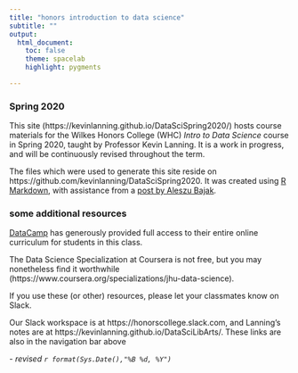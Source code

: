 ```yaml
---
title: "honors introduction to data science"
subtitle: ""
output:
  html_document:
    toc: false
    theme: spacelab 
    highlight: pygments

---
```

### Spring 2020 
This site (https://kevinlanning.github.io/DataSciSpring2020/) hosts course materials for the Wilkes Honors College (WHC) *Intro to Data Science* course in Spring 2020, taught by Professor Kevin Lanning. It is a work in progress, and will be continuously revised throughout the term.

The files which were used to generate this site reside on https://github.com/kevinlanning/DataSciSpring2020. It was created using [R Markdown](http://rmarkdown.rstudio.com/), with assistance from a [post by Aleszu Bajak](http://www.storybench.org/convert-google-doc-rmarkdown-publish-github-pages/).

### some additional resources

[DataCamp](https://www.datacamp.com/) has generously provided full access to their entire online curriculum for students in this class.   

The Data Science Specialization at Coursera is not free, but you may nonetheless find it worthwhile   (https://www.coursera.org/specializations/jhu-data-science).

If you use these (or other) resources, please let your classmates know on Slack.  

Our Slack workspace is at https://honorscollege.slack.com, and Lanning's notes are at https://kevinlanning.github.io/DataSciLibArts/. These links are also in the navigation bar above

\- *revised `r format(Sys.Date(),"%B %d, %Y")`*

